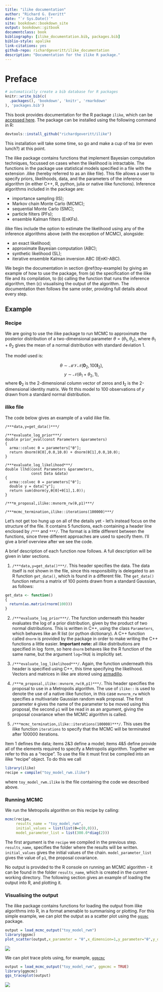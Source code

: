 ```yaml
--- 
title: "ilike documentation"
author: "Richard G. Everitt"
date: "`r Sys.Date()`"
site: bookdown::bookdown_site
output: bookdown::gitbook
documentclass: book
bibliography: [ilike_documentation.bib, packages.bib]
biblio-style: apalike
link-citations: yes
github-repo: richardgeveritt/ilike_documentation
description: "Documentation for the ilike R package."
---
```


# Preface

```r
# automatically create a bib database for R packages
knitr::write_bib(c(
  .packages(), 'bookdown', 'knitr', 'rmarkdown'
), 'packages.bib')
```

This book provides documentation for the R package `ilike`, which can be [accessed here](https://github.com/richardgeveritt/ilike). The package can be installed using the following command in R:

```r
devtools::install_github("richardgeveritt/ilike")
```

This installation will take some time, so go and make a cup of tea (or even lunch?) at this point.

The ilike package contains functions that implement Bayesian computation techniques, focussed on cases when the likelihood is intractable. The functions in the package use statistical models specified in a file with the extension .ilike (hereby referred to as an ilike file). This file allows a user to specify priors, likelihoods, data, and the parameters of the inference algorithm (in either C++, R, python, julia or native ilike functions). Inference algorithms included in the package are:

* importance sampling (IS);
* Markov chain Monte Carlo (MCMC);
* sequential Monte Carlo (SMC);
* particle filters (PFs);
* ensemble Kalman filters (EnKFs).

ilike files include the option to estimate the likelihood using any of the inference algorithms above (with the exception of MCMC), alongside: 

* an exact likelihood;
* approximate Bayesian computation (ABC);
* synthetic likelihood (SL);
* iterative ensemble Kalman inversion ABC (IEnKI-ABC).

We begin the documentation in section \@ref(toy-example) by giving an example of how to use the package, from (a) the specification of the ilike file and its compilation, to (b) calling the function that runs the inference algorithm, then (c) visualising the output of the algorithm. The documentation then follows the same order, providing full details about every step.

## Example {#toy-example}

### Recipe

We are going to use the ilike package to run MCMC to approximate the posterior distribution of a two-dimensional parameter $\theta = (\theta_1,\theta_2)$, where $\theta_1 + \theta_2$ gives the mean of a normal distribution with standard deviation 1.

The model used is:

$$
\theta \sim \mathcal{MVN}(\mathbf{0}_2,100 \mathbf{I}_2),
$$
$$
y \sim \mathcal{N}(\theta_1 + \theta_2,1),
$$
where $\mathbf{0}_2$ is the 2-dimensional column vector of zeros and $\mathbf{I}_2$ is the 2-dimensional identity matrix. We fit this model to 100 observations of $y$ drawn from a standard normal distribution.

### ilike file

The code below gives an example of a valid ilike file.

```Rcpp
/***data,y=get_data()***/

/***evaluate_log_prior***/
double prior_eval(const Parameters &parameters)
{
  arma::colvec θ = parameters["θ"];
  return dnorm(θ[0],0.0,10.0) + dnorm(θ[1],0.0,10.0);
}

/***evaluate_log_likelihood***/
double llhd(const Parameters &parameters,
            const Data &data)
{
  arma::colvec θ = parameters["θ"];
  double y = data["y"];
  return sum(dnorm(y,θ[0]+θ[1],1.0));
}

/***m_proposal,ilike::mvnorm_rw(θ,p1)***/

/***mcmc_termination,ilike::iterations(100000)***/
```

Let's not get too hung up on all of the details yet - let's instead focus on the structure of the file. It contains 5 functions, each containing a header line enclosed by `/***` and `***/`. The format is a little different between the functions, since three different approaches are used to specify them. I'll give a brief overview after we see the code.

A brief description of each function now follows. A full description will be given in later sections.

1. `/***data,y=get_data()***/`. This header specifies the data. The data itself is not shown in the file, since this responsibility is delegated to an R function `get_data()`, which is found in a different file. The `get_data()` function returns a matrix of 100 points drawn from a standard Gaussian, as follows:

```r
get_data <- function()
{
  return(as.matrix(rnorm(100)))
}
```

2. `/***evaluate_log_prior***/`. The function underneath this header evaluates the log of a prior distribution, given by the product of two normal distributions. This is written in C++, using the class `Parameters`, which behaves like an R list (or python dictionary). A C++ function called `dnorm` is provided by the package in order to make writing the C++ functions a little easier. **Important note:** all ilike distributions are specified in $\log$ form, so here `dnorm` behaves like the R function of the same name, but the argument `log=TRUE` is implicitly set.

3. `/***evaluate_log_likelihood***/`. Again, the function underneath this header is specified using C++, this time specifying the likelihood. Vectors and matrices in ilike are stored using [armadillo](https://arma.sourceforge.net/docs.html).

4. `/***m_proposal,ilike::mvnorm_rw(θ,p1)***/`. This header specifies the proposal to use in a Metropolis algorithm. The use of `ilike::` is used to denote the use of a native ilike function, in this case `mvnorm_rw` which specifies a multivariate Gaussian random walk proposal. The first parameter `θ` gives the name of the parameter to be moved using this proposal, the second `p1` will be read in as an argument, giving the proposal covariance when the MCMC algorithm is called.

5. `/***mcmc_termination,ilike::iterations(100000)***/`. This uses the ilike function `iterations` to specify that the MCMC will be terminated after 100000 iterations.

Item 1 defines the data; items 2&3 define a model; items 4&5 define provide all of the elements required to specify a Metropolis algorithm. Together we refer to this as a "recipe". To use the file it must first be compiled into an ilike "recipe" object. To do this we call

```r
library(ilike)
recipe = compile("toy_model_rwm.ilike")
```

where `toy_model_rwm.ilike` is the file containing the code we described above.

### Running MCMC

We run the Metropolis algorithm on this recipe by calling:

```r
mcmc(recipe,
     results_name = "toy_model_rwm",
     initial_values = list(list(θ=c(0,0))),
     model_parameter_list = list(300.0*diag(2)))
```

The first argument is the `recipe` we compiled in the previous step. `results_name`, specifies the folder where the results will be written. `initial_values` gives the initial values of the chain. `model_parameter_list` gives the value of `p1`, the proposal covariance.

No output is provided to the R console on running an MCMC algorithm - it can be found in the folder `results_name`, which is created in the current working directory. The following section gives an example of loading the output into R, and plotting it.

### Visualising the output

The ilike package contains functions for loading the output from ilike algorithms into R, in a format amenable to summarising or plotting. For this simple example, we can plot the output as a scatter plot using the [`ggsmc`](https://CRAN.R-project.org/package=ggsmc) package.

```r
output = load_mcmc_output("toy_model_rwm")
library(ggsmc)
plot_scatter(output,x_parameter = "θ",x_dimension=1,y_parameter="θ",y_dimension=2,mcmc = TRUE)
```

![](toy_scatter.png)

We can plot trace plots using, for example, [`ggmcmc`](https://CRAN.R-project.org/package=ggmcmc)

```r
output = load_mcmc_output("toy_model_rwm", ggmcmc = TRUE)
library(ggmcmc)
ggs_traceplot(output)
```

![](toy_trace.png)
